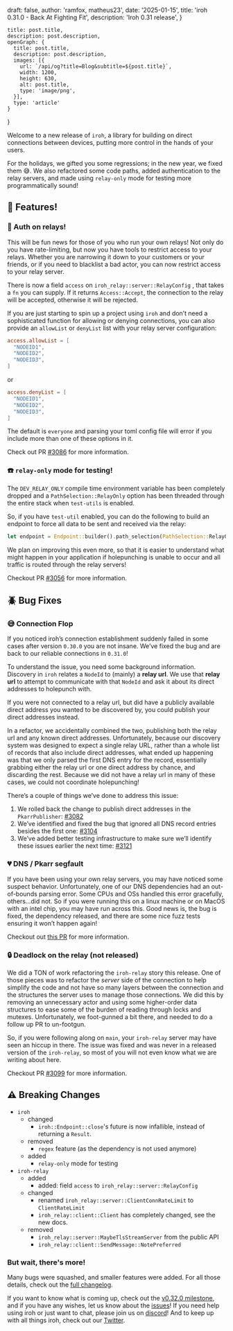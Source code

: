 
  draft: false,
  author: 'ramfox, matheus23',
  date: '2025-01-15',
  title: 'iroh 0.31.0 - Back At Fighting Fit',
  description: 'Iroh 0.31 release',
}

    title: post.title,
    description: post.description,
    openGraph: {
      title: post.title,
      description: post.description,
      images: [{
        url: `/api/og?title=Blog&subtitle=${post.title}`,
        width: 1200,
        height: 630,
        alt: post.title,
        type: 'image/png',
      }],
      type: 'article'
    }
}


Welcome to a new release of `iroh`, a library for building on direct connections between devices, putting more control in the hands of your users.

For the holidays, we gifted you some regressions; in the new year, we fixed them 😅. We also refactored some code paths, added authentication to the relay servers, and made using `relay-only` mode for testing more programmatically sound!

## 🎉 Features!

### 🔰 Auth on relays!

This will be fun news for those of you who run your own relays! Not only do you have rate-limiting, but now you have tools to restrict access to your relays. Whether you are narrowing it down to your customers or your friends, or if you need to blacklist a bad actor, you can now restrict access to your relay server.

There is now a field `access` on `iroh_relay::server::RelayConfig` , that takes a `fn` you can supply. If it returns `Access::Accept`, the connection to the relay will be accepted, otherwise it will be rejected.

If you are just starting to spin up a project using `iroh` and don’t need a sophisticated function for allowing or denying connections, you can also provide an `allowList` or `denyList` list with your relay server configuration:

```toml
access.allowList = [
  "NODEID1",
  "NODEID2",
  "NODEID3",
]
```

or

```toml
access.denyList = [
  "NODEID1",
  "NODEID2",
  "NODEID3",
]
```

The default is `everyone` and parsing your toml config file will error if you include more than one of these options in it.

Check out PR [#3086](https://github.com/n0-computer/iroh/pull/3086) for more information.

### ☎️ `relay-only` mode for testing!

The `DEV_RELAY_ONLY` compile time environment variable has been completely dropped and a `PathSelection::RelayOnly` option has been threaded through the entire stack when `test-utils` is enabled.

So, if you have `test-util` enabled, you can do the following to build an endpoint to force all data to be sent and received via the relay:

```rust
let endpoint = Endpoint::builder().path_selection(PathSelection::RelayOnly).bind().await?
```

We plan on improving this even more, so that it is easier to understand what might happen in your application if holepunching is unable to occur and all traffic is routed through the relay servers!

Checkout PR [#3056](https://github.com/n0-computer/iroh/pull/3056) for more information.

## 🪲 Bug Fixes

### 😅 Connection Flop

If you noticed iroh’s connection establishment suddenly failed in some cases after version `0.30.0` you are not insane. We’ve fixed the bug and are back to our reliable connections in `0.31.0`!

To understand the issue, you need some background information. Discovery in `iroh` relates a `NodeId` to (mainly) a **relay url**. We use that **relay url** to attempt to communicate with that `NodeId` and ask it about its direct addresses to holepunch with.

If you were not connected to a relay url, but did have a publicly available direct address you wanted to be discovered by, you could publish your direct addresses instead.

In a refactor, we accidentally combined the two, publishing both the relay url and any known direct addresses. Unfortunately, because our discovery system was designed to expect a single relay URL, rather than a whole list of records that also include direct addresses, what ended up happening was that we only parsed the first DNS entry for the record, essentially grabbing either the relay url or one direct address by chance, and discarding the rest. Because we did not have a relay url in many of these cases, we could not coordinate holepunching!

There’s a couple of things we’ve done to address this issue:

1. We rolled back the change to publish direct addresses in the `PkarrPublisher`: [#3082](https://github.com/n0-computer/iroh/pull/3082) 
2. We’ve identified and fixed the bug that ignored all DNS record entries besides the first one: [#3104](https://github.com/n0-computer/iroh/pull/3104)
3. We’ve added better testing infrastructure to make sure we’ll identify these issues earlier the next time: [#3121](https://github.com/n0-computer/iroh/pull/3121)

### 💔 DNS / Pkarr segfault

If you have been using your own relay servers, you may have noticed some suspect behavior. Unfortunately, one of our DNS dependencies had an out-of-bounds parsing error. Some CPUs and OSs handled this error gracefully, others…did not. So if you were running this on a linux machine or on MacOS with an intel chip, you may have run across this. Good news is, the bug is fixed, the dependency released, and there are some nice fuzz tests ensuring it won’t happen again!

Checkout out [this PR](https://github.com/balliegojr/simple-dns/pull/40) for more information.

### 🔒 Deadlock on the relay (not released)

We did a TON of work refactoring the `iroh-relay` story this release. One of those pieces was to refactor the *server* side of the connection to help simplify the code and not have so many layers between the connection and the structures the server uses to manage those connections. We did this by removing an unnecessary actor and using some higher-order data structures to ease some of the burden of reading through locks and mutexes. Unfortunately, we foot-gunned a bit there, and needed to do a follow up PR to un-footgun.

So, if you were following along on `main`, your `iroh-relay` server may have seen an hiccup in there. The issue was fixed and was never in a released version of the `iroh-relay`, so most of you will not even know what we are writing about here.

Checkout PR [#3099](https://github.com/n0-computer/iroh/pull/3099) for more information.

## ⚠️ Breaking Changes

- `iroh`
    - changed
        - `iroh::Endpoint::close`'s future is now infallible, instead of returning a `Result`.
    - removed
        - `regex` feature (as the dependency is not used anymore)
    - added
        - `relay-only` mode for testing
- `iroh-relay`
    - added
        - added: field `access` to `iroh_relay::server::RelayConfig`
    - changed
        - renamed `iroh_relay::server::ClientConnRateLimit` to `ClientRateLimit`
        - `iroh_relay::client::Client` has completely changed, see the new docs.
    - removed
        - `iroh_relay::server::MaybeTlsStreamServer` from the public API
        - `iroh_relay::client::SendMessage::NotePreferred`

### But wait, there's more!

Many bugs were squashed, and smaller features were added. For all those details, check out the [full changelog](https://github.com/n0-computer/iroh/releases/tag/v0.31.0).

If you want to know what is coming up, check out the [v0.32.0 milestone](https://github.com/n0-computer/iroh/milestone/39), and if you have any wishes, let us know about the [issues](https://github.com/n0-computer/iroh/issues)! If you need help using iroh or just want to chat, please join us on [discord](https://discord.com/invite/DpmJgtU7cW)! And to keep up with all things iroh, check out our [Twitter](https://x.com/iroh_n0).
